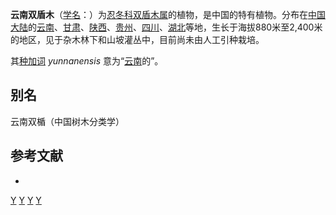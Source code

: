 {{Speciesbox
| genus = Dipelta
| species = yunnanensis
| authority = Franch., 1891
| image = 0861-Dipelta ventricosa-Troja-4.16.JPG
| image caption = 云南双盾木的花
}}

'''云南双盾木'''（[[学名|学名]]：{{lang|la|''Dipelta yunnanensis''}}）为[[忍冬科|忍冬科]][[双盾木属|双盾木属]]的植物，是中国的特有植物。分布在[[中国大陆|中国大陆]]的[[云南|云南]]、[[甘肃|甘肃]]、[[陕西|陕西]]、[[贵州|贵州]]、[[四川|四川]]、[[湖北|湖北]]等地，生长于海拔880米至2,400米的地区，见于杂木林下和山坡灌丛中，目前尚未由人工引种栽培。

其[[种加词|种加词]] ''yunnanensis'' 意为“[[云南|云南]]的”。

== 别名 ==
云南双楯（中国树木分类学）

== 参考文献 ==
<div class="references-small">
* {{cite web| url =http://www.bioinfo.cn/db05/KmzwSpecies.php?action=view&id=3424| title =云南双盾木| work =《中国高等植物数据库全库》| publisher =中国科学院微生物研究所| author =昆明植物研究所| accessdate =2009-02-24| deadurl =yes| archiveurl =https://web.archive.org/web/20160305032714/http://www.bioinfo.cn/db05/KmzwSpecies.php?action=view&id=3424| archivedate =2016-03-05}}
</div>
{{Taxonbar|from=Q3708857}}

[[Category:双盾木属|Y]]
[[Category:云南植物|Y]]
[[Category:中国特有植物|Y]]
[[Category:1891年描述的植物|Y]]